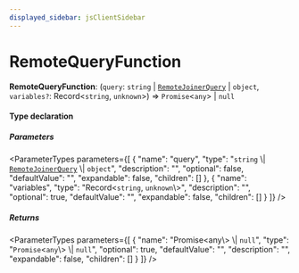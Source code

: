 ```yaml
---
displayed_sidebar: jsClientSidebar
---
```



# RemoteQueryFunction

 **RemoteQueryFunction**: (`query`: `string` \| [`RemoteJoinerQuery`](../../internal-1/interfaces/internal.internal-1.RemoteJoinerQuery.mdx) \| `object`, `variables?`: Record<`string`, `unknown`\>) => `Promise`<`any`\> \| ``null``

#### Type declaration

##### Parameters

<ParameterTypes parameters={[
  {
    "name": "query",
    "type": "`string` \\| [`RemoteJoinerQuery`](../../internal-1/interfaces/internal.internal-1.RemoteJoinerQuery.mdx) \\| `object`",
    "description": "",
    "optional": false,
    "defaultValue": "",
    "expandable": false,
    "children": []
  },
  {
    "name": "variables",
    "type": "Record<`string`, `unknown`\\>",
    "description": "",
    "optional": true,
    "defaultValue": "",
    "expandable": false,
    "children": []
  }
]} />

##### Returns

<ParameterTypes parameters={[
  {
    "name": "Promise<any\\> \\| ``null``",
    "type": "`Promise`<`any`\\> \\| ``null``",
    "optional": true,
    "defaultValue": "",
    "description": "",
    "expandable": false,
    "children": []
  }
]} />
